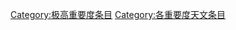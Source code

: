 {{cat more|WikiProject:天文}}
{{Articles by Importance|topic=天文|project=天文|format=toc}}
{{emptycat}}

[[Category:极高重要度条目|Category:极高重要度条目]]
[[Category:各重要度天文条目‎|Category:各重要度天文条目‎]]